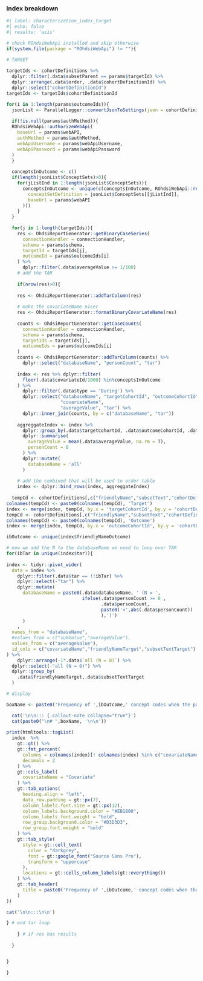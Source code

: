 ### Index breakdown

```r
#| label: characterization_index_target
#| echo: false
#| results: 'asis'

# check ROhdsiWebApi installed and skip otherwise
if(system.file(package = "ROhdsiWebApi") != ""){

# TARGET
  
targetIds <- cohortDefinitions %>%
  dplyr::filter(.data$subsetParent == params$targetId) %>%
  dplyr::arrange(.data$order, .data$cohortDefinitionId) %>%
  dplyr::select("cohortDefinitionId") 
targetIds <- targetIds$cohortDefinitionId

for(i in 1:length(params$outcomeIds)){
  jsonList <- ParallelLogger::convertJsonToSettings(json = cohortDefinitions$json[cohortDefinitions$cohortDefinitionId == params$outcomeIds[i]])
  
  if(!is.null(params$authMethod)){
  ROhdsiWebApi::authorizeWebApi(
    baseUrl = params$webAPI, 
    authMethod = params$authMethod, 
    webApiUsername = params$webApiUsername, 
    webApiPassword = params$webApiPassword
  )
  }
  
  conceptsInOutcome <- c()
  if(length(jsonList$ConceptSets)>0){
    for(jListInd in 1:length(jsonList$ConceptSets)){
      conceptsInOutcome <- unique(c(conceptsInOutcome, ROhdsiWebApi::resolveConceptSet(
        conceptSetDefinition = jsonList$ConceptSets[[jListInd]], 
        baseUrl = params$webAPI
      )))
    }
  }
  
  for(j in 1:length(targetIds)){
    res <- OhdsiReportGenerator::getBinaryCaseSeries(
      connectionHandler = connectionHandler, 
      schema = params$schema, 
      targetId = targetIds[j], 
      outcomeId = params$outcomeIds[i] 
    ) %>%
      dplyr::filter(.data$averageValue >= 1/100)
    # add the TAR
    
    if(nrow(res)>0){
    
    res <- OhdsiReportGenerator::addTarColumn(res) 
    
    # make the covariateName nicer
    res <- OhdsiReportGenerator::formatBinaryCovariateName(res)
    
    counts <- OhdsiReportGenerator::getCaseCounts(
      connectionHandler = connectionHandler, 
      schema = params$schema, 
      targetIds = targetIds[j], 
      outcomeIds = params$outcomeIds[i] 
    ) 
    counts <- OhdsiReportGenerator::addTarColumn(counts) %>%
      dplyr::select("databaseName", "personCount", "tar")
    
    index <- res %>% dplyr::filter(
      floor(.data$covariateId/1000) %in%conceptsInOutcome
    ) %>%
      dplyr::filter(.data$type == 'During') %>%
      dplyr::select("databaseName", "targetCohortId", "outcomeCohortId",
                    "covariateName", 
                    "averageValue", "tar") %>% 
      dplyr::inner_join(counts, by = c("databaseName", "tar"))
    
    aggreggateIndex <- index %>% 
      dplyr::group_by(.data$targetCohortId, .data$outcomeCohortId, .data$covariateName, .data$tar) %>%
      dplyr::summarise(
        averageValue = mean(.data$averageValue, na.rm = T),
        personCount = 0
      ) %>%
      dplyr::mutate(
        databaseName = 'all'
      )
    
    # add the combined that will be used to order table
    index <- dplyr::bind_rows(index, aggreggateIndex)
    
  tempCd <- cohortDefinitions[,c("friendlyName","subsetText","cohortDefinitionId")]
colnames(tempCd) <- paste0(colnames(tempCd), 'Target')
index <- merge(index, tempCd, by.x = 'targetCohortId', by.y = 'cohortDefinitionIdTarget')
tempCd <- cohortDefinitions[,c("friendlyName","subsetText","cohortDefinitionId")]
colnames(tempCd) <- paste0(colnames(tempCd), 'Outcome')
index <- merge(index, tempCd, by.x = 'outcomeCohortId', by.y = 'cohortDefinitionIdOutcome')

ibOutcome <- unique(index$friendlyNameOutcome)

# now we add the N to the databaseName we need to loop over TAR
for(ibTar in unique(index$tar)){
  
index <- tidyr::pivot_wider(
  data = index %>%
    dplyr::filter(.data$tar == !!ibTar) %>% 
    dplyr::select(-"tar") %>%
    dplyr::mutate(
      databaseName = paste0(.data$databaseName, ' (N = ', 
                            ifelse(.data$personCount >= 0 ,
                                   .data$personCount,
                                   paste0('<',abs(.data$personCount))
                                   ),')')
      ) 
    , 
  names_from = "databaseName", 
  #values_from = c("sumValue","averageValue"), 
  values_from = c("averageValue"), 
  id_cols = c("covariateName","friendlyNameTarget","subsetTextTarget")
) %>%
    dplyr::arrange(-1*.data$`all (N = 0)`) %>%
  dplyr::select(-"all (N = 0)") %>%
  dplyr::group_by(
    .data$friendlyNameTarget,.data$subsetTextTarget
  )

# display

boxName <- paste0('Frequency of ',ibOutcome,' concept codes when the patient exposed to ', index$friendlyNameTarget[1], ' ', index$subsetTextTarget[1],' has the outcome during ', ibTar)

  cat('\n\n::: {.callout-note collapse="true"}')
  cat(paste0("\n# ",boxName, '\n\n'))
      
print(htmltools::tagList(
  index  %>%  
    gt::gt() %>%
    gt::fmt_percent(
      columns = colnames(index)[! colnames(index) %in% c("covariateName","friendlyNameTarget","subsetTextTarget", "friendlyNameOutcome", "tar")],
      decimals = 2
    ) %>%
    gt::cols_label(
      covariateName = "Covariate"
    ) %>%
    gt::tab_options(
      heading.align = "left",
      data_row.padding = gt::px(7),
      column_labels.font.size = gt::px(12),
      column_labels.background.color = "#EB1800",
      column_labels.font.weight = "bold",
      row_group.background.color = "#D3D3D3",
      row_group.font.weight = "bold"
    ) %>%
    gt::tab_style(
      style = gt::cell_text(
        color = "darkgrey",
        font = gt::google_font("Source Sans Pro"),
        transform = "uppercase"
      ),
      locations = gt::cells_column_labels(gt::everything())
    ) %>%
    gt::tab_header(
      title = paste0('Frequency of ',ibOutcome,' concept codes when the patient in the target cohort has the outcome during ', ibTar)
    )
))

cat('\n\n:::\n\n')

} # end tar loop
  
    } # if res has results
  
  }


}

}

```